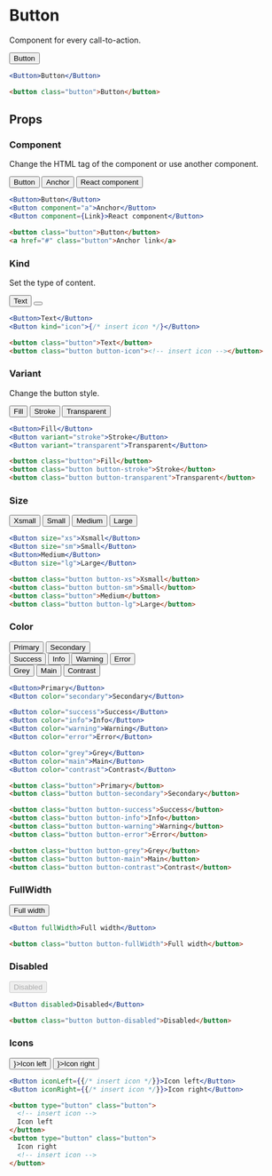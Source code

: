 ---
---



# Button

Component for every call-to-action.

<DocLinks
  figma="https://www.figma.com/design/bEeQ97jqZFWepD0x4oU5k7/Pallote?node-id=2785-7099&t=ZYFabUeMuvoaOdby-11"
  storybook="https://react.pallote.com/?path=/docs/components-button--docs"
/>

<div class="docs_block">
  <Button>Button</Button>
</div>

<Tabs groupId="package" queryString>
  <TabItem value="react" label="React">

```jsx
<Button>Button</Button>
```
  </TabItem>
  <TabItem value="css" label="CSS">

```html
<button class="button">Button</button>
```
  </TabItem>
</Tabs>

## Props

### Component

Change the HTML tag of the component or use another component.

<div class="docs_block">
  <Button>Button</Button>
  <Button component="a">Anchor</Button>
  <Button component={Link}>React component</Button>
</div>

<Tabs groupId="package" queryString>
   <TabItem value="react" label="React">
  
```jsx
<Button>Button</Button>
<Button component="a">Anchor</Button>
<Button component={Link}>React component</Button>
```
  </TabItem>
  <TabItem value="css" label="CSS">

```html
<button class="button">Button</button>
<a href="#" class="button">Anchor link</a>
```
  </TabItem>
</Tabs>

### Kind

Set the type of content.

<div class="docs_block">
  <Button>Text</Button>
  <Button kind="icon"><Coffee /></Button>
</div>

<Tabs groupId="package" queryString>
   <TabItem value="react" label="React">
  
```jsx
<Button>Text</Button>
<Button kind="icon">{/* insert icon */}</Button>
```
  </TabItem>
  <TabItem value="css" label="CSS">

```html
<button class="button">Text</button>
<button class="button button-icon"><!-- insert icon --></button>
```
  </TabItem>
</Tabs>

### Variant

Change the button style.

<div class="docs_block">
  <Button>Fill</Button>
  <Button variant="stroke">Stroke</Button>
  <Button variant="transparent">Transparent</Button>
</div>

<Tabs groupId="package" queryString>
   <TabItem value="react" label="React">
  
```jsx
<Button>Fill</Button>
<Button variant="stroke">Stroke</Button>
<Button variant="transparent">Transparent</Button>
```
  </TabItem>
  <TabItem value="css" label="CSS">

```html
<button class="button">Fill</button>
<button class="button button-stroke">Stroke</button>
<button class="button button-transparent">Transparent</button>
```
  </TabItem>
</Tabs>

### Size

<div class="docs_block">
  <Button size="xs">Xsmall</Button>
  <Button size="sm">Small</Button>
  <Button>Medium</Button>
  <Button size="lg">Large</Button>
</div>

<Tabs groupId="package" queryString>
  <TabItem value="react" label="React">

```jsx
<Button size="xs">Xsmall</Button>
<Button size="sm">Small</Button>
<Button>Medium</Button>
<Button size="lg">Large</Button>
```
  </TabItem>
  <TabItem value="css" label="CSS">

```html
<button class="button button-xs">Xsmall</button>
<button class="button button-sm">Small</button>
<button class="button">Medium</button>
<button class="button button-lg">Large</button>
```
  </TabItem>
</Tabs>

### Color

<div class="docs_block">
  <div class="docs_row">
    <Button>Primary</Button>
    <Button color="secondary">Secondary</Button>
  </div>
  <div class="docs_row">
    <Button color="success">Success</Button>
    <Button color="info">Info</Button>
    <Button color="warning">Warning</Button>
    <Button color="error">Error</Button>
  </div>
  <div class="docs_row">
    <Button color="grey">Grey</Button>
    <Button color="main">Main</Button>
    <Button color="contrast">Contrast</Button>
  </div>
</div>

<Tabs groupId="package" queryString>
  <TabItem value="react" label="React">

```jsx
<Button>Primary</Button>
<Button color="secondary">Secondary</Button>

<Button color="success">Success</Button>
<Button color="info">Info</Button>
<Button color="warning">Warning</Button>
<Button color="error">Error</Button>

<Button color="grey">Grey</Button>
<Button color="main">Main</Button>
<Button color="contrast">Contrast</Button>
```
  </TabItem>
  <TabItem value="css" label="CSS">

```html
<button class="button">Primary</button>
<button class="button button-secondary">Secondary</button>

<button class="button button-success">Success</button>
<button class="button button-info">Info</button>
<button class="button button-warning">Warning</button>
<button class="button button-error">Error</button>

<button class="button button-grey">Grey</button>
<button class="button button-main">Main</button>
<button class="button button-contrast">Contrast</button>
```
  </TabItem>
</Tabs>

### FullWidth

<div class="docs_block">
  <Button fullWidth>Full width</Button>
</div>

<Tabs groupId="package" queryString>
  <TabItem value="react" label="React">

```jsx
<Button fullWidth>Full width</Button>
```
  </TabItem>
  <TabItem value="css" label="CSS">

```html
<button class="button button-fullWidth">Full width</button>
```
  </TabItem>
</Tabs>

### Disabled

<div class="docs_block">
  <Button disabled>Disabled</Button>
</div>

<Tabs groupId="package" queryString>
  <TabItem value="react" label="React">

```jsx
<Button disabled>Disabled</Button>
```
  </TabItem>
  <TabItem value="css" label="CSS">

```html
<button class="button button-disabled">Disabled</button>
```
  </TabItem>
</Tabs>

### Icons

<div class="docs_block">
  <Button iconLeft={<Sun />}>Icon left</Button>
  <Button iconRight={<Moon />}>Icon right</Button>
</div>

<Tabs groupId="package" queryString>
  <TabItem value="react" label="React">

```jsx
<Button iconLeft={{/* insert icon */}}>Icon left</Button>
<Button iconRight={{/* insert icon */}}>Icon right</Button>
```
  </TabItem>
  <TabItem value="css" label="CSS">

```html
<button type="button" class="button">
  <!-- insert icon -->
  Icon left
</button>
<button type="button" class="button">
  Icon right
  <!-- insert icon -->
</button>
```
  </TabItem>
</Tabs>
